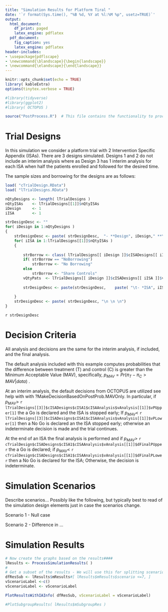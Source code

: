 ```yaml
---
title: "Simulation Results for Platform Tiral "
date: '`r format(Sys.time(), "%B %d, %Y at %l:%M %p", usetz=TRUE)`'
output:
  html_document:
    df_print: paged
    latex_engine: pdflatex
  pdf_document:
    fig_caption: yes
    latex_engine: pdflatex
header-includes:
- \usepackage{pdflscape}
- \newcommand{\blandscape}{\begin{landscape}}
- \newcommand{\elandscape}{\end{landscape}}
---
```


```r
knitr::opts_chunk$set(echo = TRUE)
library( kableExtra)
options(tinytex.verbose = TRUE)
```

```r
#library(tidyverse)
#library(ggplot2)
#library( OCTOPUS )

source("PostProcess.R")  # This file contains the functionality to process the simulation results and plot

```

# Trial Designs
In this simulation we consider a platform trial with 2 Intervention Specific Appendix (ISAs).  There are 3 designs simulated.  Designs 1 and 2 do not include an interim analysis where as Design 3 has 1 interim analysis for each ISA when half the patients enrolled and followed for the desired time.

The sample sizes and borrowing for the designs are as follows:

```r
load( "cTrialDesign.RData")
load( "lTrialDesigns.RData") 

nQtyDesigns <- length( lTrialDesigns )
nQtyISAs    <- lTrialDesigns[[1]]$nQtyISAs
iDesign     <- 1
iISA        <- 1

strDesignDesc <- ""
for( iDesign in 1:nQtyDesigns )
{
    strDesignDesc <- paste( strDesignDesc,  "- **Design", iDesign," **\n" )
    for( iISA in 1:lTrialDesigns[[1]]$nQtyISAs )
    {
       
        strBorrow <- class( lTrialDesigns[[ iDesign ]]$cISADesigns[[ iISA ]]$cISAAnalysis )
        if( strBorrow == "NoBorrowing")
            strBorrow <- "No Borrowing"
        else
            strBorrow <- "Share Controls"
        vQtyPats  <- lTrialDesigns[[ iDesign ]]$cISADesigns[[ iISA ]]$vQtyPats
        
        strDesignDesc <- paste(strDesignDesc,    paste( "\t- *ISA", iISA, "*- Borrowing: ", strBorrow, ", # Patients on Control:", vQtyPats[1], ", # Patients on Treatment:", vQtyPats[2], "\n", sep="" ))
        
    }
    strDesignDesc <- paste( strDesignDesc, "\n \n \n")
}

```

`r strDesignDesc `

# Decision Criteria 

All analysis and decisions are the same for the interim analysis, if included, and the final analysis.  

The default analysis included with this example computes probabilities that the difference between treatment (T) and control (C) is greater than the Minimum Acceptable Value (MAV), specifically,  $p_{MAV} =Pr( \pi_T - \pi_C > MAV | data )$ .

At an interim analysis, the default decisions from OCTOPUS are utilized see help with with ?MakeDecisionBasedOnPostProb.MAVOnly.  In particular, if $p_{MAV} >$ `r lTrialDesigns[[3]]$cISADesigns$cISA1$cISAAnalysis$vAnalysis[[1]]$vPUpper[1] ` the a Go is declared and the ISA is stopped early;  If $p_{MAV} <$  `r lTrialDesigns[[3]]$cISADesigns$cISA1$cISAAnalysis$vAnalysis[[1]]$vPLower[1] ` then a No Go is declared an the ISA stopped early; otherwise an indeterminate decision is made and the trial continues.  

At the end of an ISA the final analysis is performed and if $p_{MAV} >$ `r cTrialDesign$cISADesigns$cISA1$cISAAnalysis$vAnalysis[[1]]$dFinalPUpper ` the a Go is declared; if $p_{MAV} <$ `r cTrialDesign$cISADesigns$cISA1$cISAAnalysis$vAnalysis[[1]]$dFinalPLower ` then a No Go is declared for the ISA; Otherwise, the decision is indeterminate.  




# Simulation Scenarios

Describe scenarios... Possibly like the following, but typically best to read of the simulation design elements just in case the scenarios change. 

Scenario 1 - Null case

Scenario 2 - Difference in ...

# Simulation Results

```r

# Now create the graphs based on the results####
lResults <- ProcessSimulationResults( )
#
# Get a subset of the results - We will use this for splitting scenarios into meaningful graphs
dfResSub <- lResults$mResults#[ lResults$mResults$scenario <=7, ]
vScenarioLabel <-c()
vScenarioLabel <- vScenarioLabel

PlotResultsWithIAInfo( dfResSub, vScenarioLabel = vScenarioLabel)

#PlotSubgroupResults( lResults$mSubgroupRes )


```







